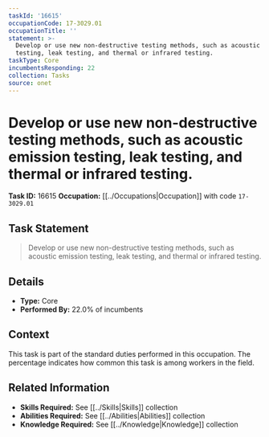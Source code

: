 ```yaml
---
taskId: '16615'
occupationCode: 17-3029.01
occupationTitle: ''
statement: >-
  Develop or use new non-destructive testing methods, such as acoustic emission
  testing, leak testing, and thermal or infrared testing.
taskType: Core
incumbentsResponding: 22
collection: Tasks
source: onet
---
```

# Develop or use new non-destructive testing methods, such as acoustic emission testing, leak testing, and thermal or infrared testing.

**Task ID:** 16615
**Occupation:** [[../Occupations|Occupation]] with code `17-3029.01`

## Task Statement

> Develop or use new non-destructive testing methods, such as acoustic emission testing, leak testing, and thermal or infrared testing.

## Details

- **Type:** Core
- **Performed By:** 22.0% of incumbents

## Context

This task is part of the standard duties performed in this occupation. The percentage indicates how common this task is among workers in the field.

## Related Information

- **Skills Required:** See [[../Skills|Skills]] collection
- **Abilities Required:** See [[../Abilities|Abilities]] collection
- **Knowledge Required:** See [[../Knowledge|Knowledge]] collection
